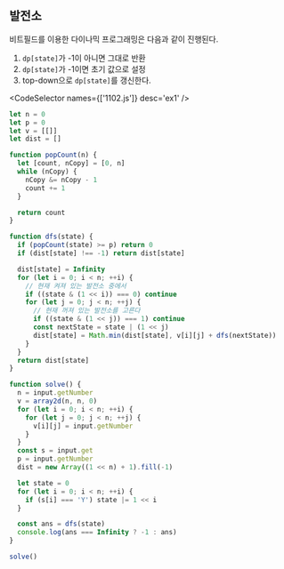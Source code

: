 
## 발전소

비트필드를 이용한 다이나믹 프로그래밍은 다음과 같이 진행된다.

1. `dp[state]`가 -1이 아니면 그대로 반환
2. `dp[state]`가 -1이면 초기 값으로 설정
3. top-down으로 `dp[state]`를 갱신한다.

<CodeSelector names={['1102.js']} desc='ex1' />

```js showLineNumbers {18, 20, 28}
let n = 0
let p = 0
let v = [[]]
let dist = []

function popCount(n) {
  let [count, nCopy] = [0, n]
  while (nCopy) {
    nCopy &= nCopy - 1
    count += 1
  }

  return count
}

function dfs(state) {
  if (popCount(state) >= p) return 0
  if (dist[state] !== -1) return dist[state]

  dist[state] = Infinity
  for (let i = 0; i < n; ++i) {
    // 현재 켜져 있는 발전소 중에서
    if ((state & (1 << i)) === 0) continue
    for (let j = 0; j < n; ++j) {
      // 현재 꺼져 있는 발전소를 고른다
      if ((state & (1 << j)) === 1) continue
      const nextState = state | (1 << j)
      dist[state] = Math.min(dist[state], v[i][j] + dfs(nextState))
    }
  }
  return dist[state]
}

function solve() {
  n = input.getNumber
  v = array2d(n, n, 0)
  for (let i = 0; i < n; ++i) {
    for (let j = 0; j < n; ++j) {
      v[i][j] = input.getNumber
    }
  }
  const s = input.get
  p = input.getNumber
  dist = new Array((1 << n) + 1).fill(-1)

  let state = 0
  for (let i = 0; i < n; ++i) {
    if (s[i] === 'Y') state |= 1 << i
  }

  const ans = dfs(state)
  console.log(ans === Infinity ? -1 : ans)
}

solve()
```
